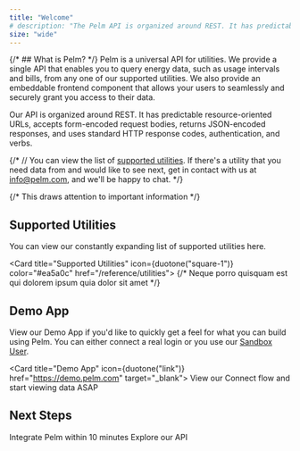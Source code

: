 ```yaml
---
title: "Welcome"
# description: "The Pelm API is organized around REST. It has predictable resource-oriented URLs, accepts form-encoded request bodies, returns JSON-encoded responses, and uses standard HTTP response codes, authentication, and verbs."
size: "wide"
---
```


{/* ## What is Pelm? */}
Pelm is a universal API for utilities. We provide a single API that enables you to query energy data, such as usage intervals and bills, from any one of our supported utilities. We also provide an embeddable frontend component that allows your users to seamlessly and securely grant you access to their data.

Our API is organized around REST. It has predictable resource-oriented URLs, accepts form-encoded request bodies, returns JSON-encoded responses, and uses standard HTTP response codes, authentication, and verbs.


{/* // You can view the list of [supported utilities](/reference/utilities). If there's a utility that you need data from and would like to see next, get in contact with us at [info@pelm.com](mailto:info@pelm.com), and we'll be happy to chat. */}

{/* <Info>This draws attention to important information</Info> */}

## Supported Utilities
You can view our constantly expanding list of supported utilities here.

<Card title="Supported Utilities" icon={duotone("square-1")} color="#ea5a0c" href="/reference/utilities">
    {/* Neque porro quisquam est qui dolorem ipsum quia dolor sit amet */}
</Card>


## Demo App

View our Demo App if you'd like to quickly get a feel for what you can build using Pelm. You can either connect a real login or you use our [Sandbox User](/reference/sandbox-user).

<Card title="Demo App" icon={duotone("link")} href="https://demo.pelm.com" target="_blank">
  View our Connect flow and start viewing data ASAP
</Card>

## Next Steps

<CardGroup cols={2}>
  <Card title="Getting Started" icon={duotone("square-1")} color="#ea5a0c" href="/getting-started-2">
    Integrate Pelm within 10 minutes
  </Card>
  <Card title="API Reference" icon={duotone("square-2")} color="#0285c7" href="/api-reference/overview">
    Explore our API
  </Card>
</CardGroup>